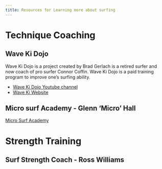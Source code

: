 ```yaml
---
title: Resources for Learning more about surfing
---
```



# Technique Coaching

## Wave Ki Dojo
Wave Ki Dojo is a project created by Brad Gerlach is a retired surfer and now coach of pro surfer Connor Coffin. Wave Ki Dojo is a paid training program to improve one's surfing ability.

- [Wave Ki Dojo Youtube channel](https://www.youtube.com/@wavekidojo8037/featured)
- [Wave Ki Website](https://www.waveki.com/)

## Micro surf Academy - Glenn 'Micro' Hall

[Micro Surf Academy](https://www.microsurfacademy.com/)

# Strength Training

## Surf Strength Coach - Ross Williams
